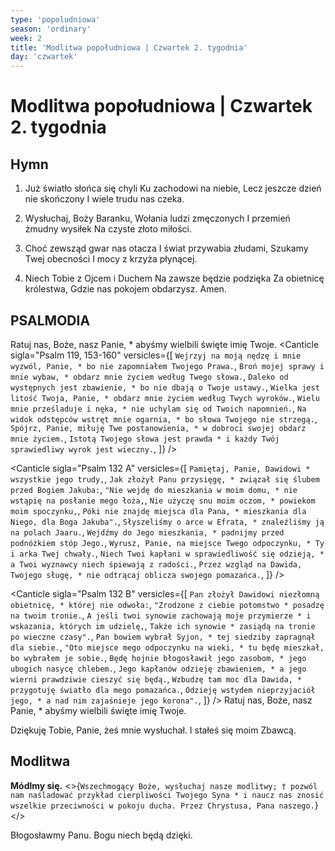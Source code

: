 ```yaml
---
type: 'popoludniowa'
season: 'ordinary'
week: 2
title: 'Modlitwa popołudniowa | Czwartek 2. tygodnia'
day: 'czwartek'
---
```


# Modlitwa popołudniowa | Czwartek 2. tygodnia

<OpeningVersicle />

## Hymn

1. Już światło słońca się chyli
   Ku zachodowi na niebie,
   Lecz jeszcze dzień nie skończony
   I wiele trudu nas czeka.

2. Wysłuchaj, Boży Baranku,
   Wołania ludzi zmęczonych
   I przemień żmudny wysiłek
   Na czyste złoto miłości.

3. Choć zewsząd gwar nas otacza
   I świat przywabia złudami,
   Szukamy Twej obecności
   I mocy z krzyża płynącej.

4. Niech Tobie z Ojcem i Duchem
   Na zawsze będzie podzięka
   Za obietnicę królestwa,
   Gdzie nas pokojem obdarzysz. Amen.

## PSALMODIA

<Antiphon>Ratuj nas, Boże, nasz Panie, * abyśmy wielbili święte imię Twoje.</Antiphon>
<Canticle
  sigla="Psalm 119, 153-160"
  versicles={[
    `Wejrzyj na moją nędzę i mnie wyzwól, Panie, *
bo nie zapomniałem Twojego Prawa.`,
    `Broń mojej sprawy i mnie wybaw, *
obdarz mnie życiem według Twego słowa.`,
    `Daleko od występnych jest zbawienie, *
bo nie dbają o Twoje ustawy.`,
    `Wielka jest litość Twoja, Panie, *
obdarz mnie życiem według Twych wyroków.`,
    `Wielu mnie prześladuje i nęka, *
nie uchylam się od Twoich napomnień.`,
    `Na widok odstępców wstręt mnie ogarnia, *
bo słowa Twojego nie strzegą.`,
    `Spójrz, Panie, miłuję Twe postanowienia, *
w dobroci swojej obdarz mnie życiem.`,
    `Istotą Twojego słowa jest prawda *
i każdy Twój sprawiedliwy wyrok jest wieczny.`,
  ]}
/>

<Canticle
  sigla="Psalm 132 A"
  versicles={[
    `Pamiętaj, Panie, Dawidowi *
wszystkie jego trudy,`,
    `Jak złożył Panu przysięgę, *
związał się ślubem przed Bogiem Jakuba:`,
    `"Nie wejdę do mieszkania w moim domu, *
nie wstąpię na posłanie mego łoża,`,
    `Nie użyczę snu moim oczom, *
powiekom moim spoczynku,`,
    `Póki nie znajdę miejsca dla Pana, *
mieszkania dla Niego, dla Boga Jakuba".`,
    `Słyszeliśmy o arce w Efrata, *
znaleźliśmy ją na polach Jaaru.`,
    `Wejdźmy do Jego mieszkania, *
padnijmy przed podnóżkiem stóp Jego.`,
    `Wyrusz, Panie, na miejsce Twego odpoczynku, *
Ty i arka Twej chwały.`,
    `Niech Twoi kapłani w sprawiedliwość się odzieją, *
a Twoi wyznawcy niech śpiewają z radości.`,
    `Przez wzgląd na Dawida, Twojego sługę, *
nie odtrącaj oblicza swojego pomazańca.`,
  ]}
/>

<Canticle
  sigla="Psalm 132 B"
  versicles={[
    `Pan złożył Dawidowi niezłomną obietnicę, *
której nie odwoła:`,
    `"Zrodzone z ciebie potomstwo *
posadzę na twoim tronie.`,
    `A jeśli twoi synowie zachowają moje przymierze *
i wskazania, których im udzielę,`,
    `Także ich synowie *
zasiądą na tronie po wieczne czasy".`,
    `Pan bowiem wybrał Syjon, *
tej siedziby zapragnął dla siebie.`,
    `"Oto miejsce mego odpoczynku na wieki, *
tu będę mieszkał, bo wybrałem je sobie.`,
    `Będę hojnie błogosławił jego zasobom, *
jego ubogich nasycę chlebem.`,
    `Jego kapłanów odzieję zbawieniem, *
a jego wierni prawdziwie cieszyć się będą.`,
    `Wzbudzę tam moc dla Dawida, *
przygotuję światło dla mego pomazańca.`,
    `Odzieję wstydem nieprzyjaciół jego, *
a nad nim zajaśnieje jego korona".`,
  ]}
/>
<Antiphon>Ratuj nas, Boże, nasz Panie, * abyśmy wielbili święte imię Twoje.</Antiphon>

<Passage
  className="mt-6 mb-6"
  sigla="Est 10, 3f"
  passage="Naród mój to Izrael, który wołał do Boga i został ocalony. Pan ocalił naród swój i uwolnił nas Pan ze wszystkich nieszczęść, i uczynił Bóg znaki i cuda, jakie nie działy się wśród pogan."
/>

<V>Dziękuję Tobie, Panie, żeś mnie wysłuchał.</V>
<R>I stałeś się moim Zbawcą.</R>

## Modlitwa

<b>Módlmy się.</b> <>{`Wszechmogący Boże, wysłuchaj nasze modlitwy; † pozwól nam naśladować przykład cierpliwości Twojego Syna * i naucz nas znosić wszelkie przeciwności w pokoju ducha. Przez Chrystusa, Pana naszego.`}</>

<Amen />

<V>Błogosławmy Panu.</V>
<R>Bogu niech będą dzięki.</R>
